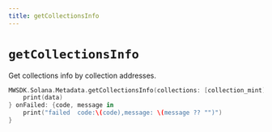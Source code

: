 ```yaml
---
title: getCollectionsInfo
---
```


# `getCollectionsInfo`
Get collections info by collection addresses.

```Swift
MWSDK.Solana.Metadata.getCollectionsInfo(collections: [collection_mint]) {data in
    print(data)
} onFailed: {code, message in
    print("failed  code:\(code),message: \(message ?? "")")
}
```